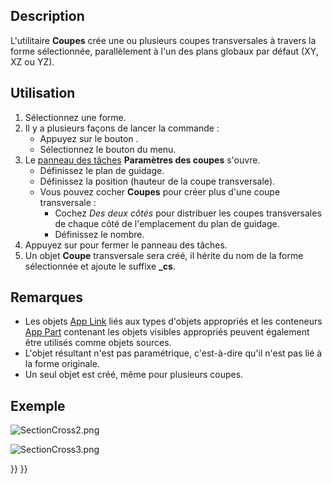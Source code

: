 <languages/>

{{Docnav/fr
|[[Part_Section/fr|Section]]
|[[Part_Offset/fr|Décaler en 3D]]
|[[Part_Workbench/fr|Atelier Part]]
|IconL=Part_Section.svg
|IconR=Part_Offset.svg
|IconC=Workbench_Part.svg
}}

{{GuiCommand/fr
|Name=Part CrossSections
|Name/fr=Part Coupes
|Icon=Part_CrossSections.svg
|MenuLocation=Part → Créer des coupes...
|Workbenches=[[Part_Workbench/fr|Part]]
|SeeAlso=[[Part_Section/fr|Part Section]]
}}

==Description==

L'utilitaire '''Coupes''' crée une ou plusieurs coupes transversales à travers la forme sélectionnée, parallèlement à l'un des plans globaux par défaut (XY, XZ ou YZ).

<span id="Usage"></span>
==Utilisation==

# Sélectionnez une forme.
# Il y a plusieurs façons de lancer la commande :
#* Appuyez sur le bouton {{Button|[[Image:Part_CrossSections.svg|16px]] [[Part_CrossSections/fr|Créer des coupes... ]]}}.
#* Sélectionnez le bouton {{MenuCommand|Part → [[Image:Part_CrossSections.svg|16px]] Créer des coupes...}} du menu.
# Le [[Task_panel/fr|panneau des tâches]] '''Paramètres des coupes''' s'ouvre.
#* Définissez le plan de guidage.
#* Définissez la position (hauteur de la coupe transversale).
#* Vous pouvez cocher '''Coupes''' pour créer plus d'une coupe transversale :
#** Cochez ''Des deux côtés'' pour distribuer les coupes transversales de chaque côté de l'emplacement du plan de guidage.
#** Définissez le nombre.
# Appuyez sur {{Button|OK}} pour fermer le panneau des tâches.
# Un objet '''Coupe''' transversale sera créé, il hérite du nom de la forme sélectionnée et ajoute le suffixe '''_cs'''.

<span id="Notes"></span>
==Remarques==

* Les objets [[App_Link/fr|App Link]] liés aux types d'objets appropriés et les conteneurs [[App_Part/fr|App Part]] contenant les objets visibles appropriés peuvent également être utilisés comme objets sources. {{Version/fr|0.20}}
* L'objet résultant n'est pas paramétrique, c'est-à-dire qu'il n'est pas lié à la forme originale.
* Un seul objet est créé, même pour plusieurs coupes.

<span id="Example"></span>
==Exemple==

[[Image:SectionCross2.png]]
{{Userdocnavi/fr}}

[[Image:SectionCross3.png]]
{{Caption|Résultat}}


{{Docnav/fr
|[[Part_Section/fr|Section]]
|[[Part_Offset/fr|Décaler en 3D]]
|[[Part_Workbench/fr|Atelier Part]]
|IconL=Part_Section.svg
|IconR=Part_Offset.svg
|IconC=Workbench_Part.svg
}}

{{Part_Tools_navi{{#translation:}}}}
{{Userdocnavi{{#translation:}}}}